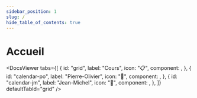 ```yaml
---
sidebar_position: 1
slug: /
hide_table_of_contents: true
---
```


# Accueil

<DocsViewer
    tabs={[
    {
        id: "grid",
        label: "Cours",
        icon: "📋",
        component: <MainDocsGrid />,
    }, 
    {
        id: "calendar-po",
        label: "Pierre-Olivier",
        icon: "📅",
        component: <MainDocsCalendar professorName="Pierre-Olivier" />,
    },
    {
        id: "calendar-jm",
        label: "Jean-Michel",
        icon: "📅",
        component: <MainDocsCalendar professorName="Jean-Michel" />,
    },
    ]}
    defaultTabId="grid"
/>
